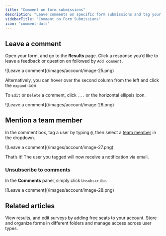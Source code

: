 ```yaml
---
title: "Comment on form submissions"
description: "Leave comments on specific form submissions and tag your teammates to collaborate and start focused discussions. Automatically notify them via email to keep them in the loop."
sidebarTitle: "Comment on Form Submissions"
icon: "comment-dots"
---
```


## Leave a comment

Open your form, and go to the **Results** page. Click a response you’d like to leave a feedback or question on followed by `Add comment`.

<Frame>
  ![Leave a comment](/images/account/image-25.png)
</Frame>

Alternatively, you can hover over the second column from the left and click the `expand` icon.

To `Edit` or `Delete` a comment, click `...` or the horizontal ellipsis icon.

<Frame style={{ width: '336px' , height: '204px' }}>
  ![Leave a comment](/images/account/image-26.png)
</Frame>

## Mention a team member

In the comment box, tag a user by typing `@`, then select a [team member](/invite-collaborators) in the dropdown.

<Frame style={{ width: '384px' , height: '286px' }}>
  ![Leave a comment](/images/account/image-27.png)
</Frame>

That’s it\! The user you tagged will now receive a notification via email.

### Unsubscribe to comments

In the **Comments** panel, simply click `Unsubscribe`.

<Frame style={{ width: '336px' , height: '207px' }}>
  ![Leave a comment](/images/account/image-28.png)
</Frame>

## Related articles

<CardGroup cols={3}>
  <Card title="Invite team members to your forms" icon="user-plus" iconType="regular" color="#FFC738" href="/invite-collaborators">
    View results, and edit surveys by adding free seats to your account.
  </Card>
  <Card title="Workspaces" icon="folders" iconType="regular" color="#FFC738" href="/workspaces">
    Store and organize forms in different folders and manage access across user types.
  </Card>
</CardGroup>
